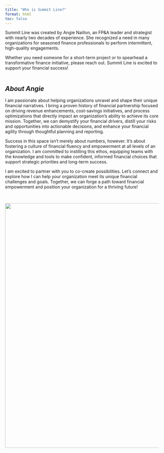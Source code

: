 ```yaml
---
title: "Who is Summit Line?"
format: html
toc: false
---
```


Summit Line was created by Angie Naillon, an FP&A leader and strategist with nearly two decades of experience. She recognized a need in many organizations for seasoned finance professionals to perform intermittent, high-quality engagements.  

Whether you need someone for a short-term project or to spearhead a transformative finance initiative, please reach out. Summit Line is excited to support your financial success!
<br>
<br>

## *About Angie*

I am passionate about helping organizations unravel and shape their unique financial narratives. I bring a proven history of financial partnership focused on driving revenue enhancements, cost-savings initiatives, and process optimizations that directly impact an organization's ability to achieve its core mission. Together, we can demystify your financial drivers, distill your risks and opportunities into actionable decisions, and enhance your financial agility through thoughtful planning and reporting. 

Success in this space isn’t merely about numbers, however. It's about fostering a culture of financial fluency and empowerment at all levels of an organization. I am committed to instilling this ethos, equipping teams with the knowledge and tools to make confident, informed financial choices that support strategic priorities and long-term success.

I am excited to partner with you to co-create possibilities. Let's connect and explore how I can help your organization meet its unique financial challenges and goals. Together, we can forge a path toward financial empowerment and position your organization for a thriving future!

<br>

![](images/resume_summary.png){width=800 fig-align="center"}